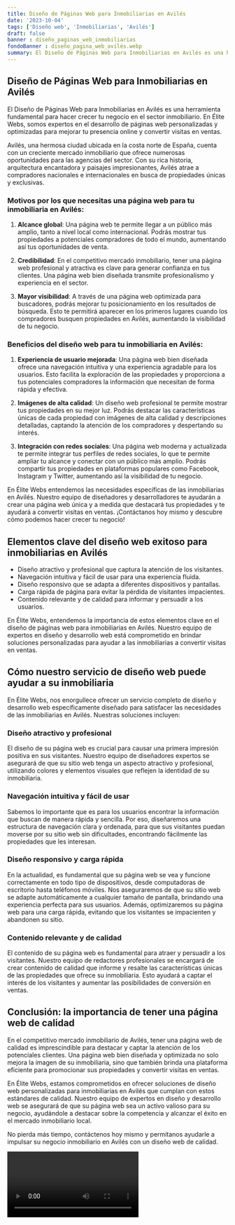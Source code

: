 ```yaml
---
title: Diseño de Páginas Web para Inmobiliarias en Avilés
date: '2023-10-04'
tags: ['Diseño web', 'Inmobiliarias', 'Avilés']
draft: false
banner : diseño_paginas_web_inmobiliarias
fondoBanner : diseño_pagina_web_avilés.webp
summary: El Diseño de Páginas Web para Inmobiliarias en Avilés es una herramienta fundamental para hacer crecer tu negocio en el sector inmobiliario. En Élite Webs, somos expertos en el desarrollo de páginas web personalizadas y optimizadas para mejorar tu presencia online y convertir visitas en ventas.
---
```


## Diseño de Páginas Web para Inmobiliarias en Avilés

El Diseño de Páginas Web para Inmobiliarias en Avilés es una herramienta fundamental para hacer crecer tu negocio en el sector inmobiliario. En Élite Webs, somos expertos en el desarrollo de páginas web personalizadas y optimizadas para mejorar tu presencia online y convertir visitas en ventas.

Avilés, una hermosa ciudad ubicada en la costa norte de España, cuenta con un creciente mercado inmobiliario que ofrece numerosas oportunidades para las agencias del sector. Con su rica historia, arquitectura encantadora y paisajes impresionantes, Avilés atrae a compradores nacionales e internacionales en busca de propiedades únicas y exclusivas.

### Motivos por los que necesitas una página web para tu inmobiliaria en Avilés:

1. **Alcance global**: Una página web te permite llegar a un público más amplio, tanto a nivel local como internacional. Podrás mostrar tus propiedades a potenciales compradores de todo el mundo, aumentando así tus oportunidades de venta.

2. **Credibilidad**: En el competitivo mercado inmobiliario, tener una página web profesional y atractiva es clave para generar confianza en tus clientes. Una página web bien diseñada transmite profesionalismo y experiencia en el sector.

3. **Mayor visibilidad**: A través de una página web optimizada para buscadores, podrás mejorar tu posicionamiento en los resultados de búsqueda. Esto te permitirá aparecer en los primeros lugares cuando los compradores busquen propiedades en Avilés, aumentando la visibilidad de tu negocio.

### Beneficios del diseño web para tu inmobiliaria en Avilés:

1. **Experiencia de usuario mejorada**: Una página web bien diseñada ofrece una navegación intuitiva y una experiencia agradable para los usuarios. Esto facilita la exploración de las propiedades y proporciona a tus potenciales compradores la información que necesitan de forma rápida y efectiva.

2. **Imágenes de alta calidad**: Un diseño web profesional te permite mostrar tus propiedades en su mejor luz. Podrás destacar las características únicas de cada propiedad con imágenes de alta calidad y descripciones detalladas, captando la atención de los compradores y despertando su interés.

3. **Integración con redes sociales**: Una página web moderna y actualizada te permite integrar tus perfiles de redes sociales, lo que te permite ampliar tu alcance y conectar con un público más amplio. Podrás compartir tus propiedades en plataformas populares como Facebook, Instagram y Twitter, aumentando así la visibilidad de tu negocio.

En Élite Webs entendemos las necesidades específicas de las inmobiliarias en Avilés. Nuestro equipo de diseñadores y desarrolladores te ayudarán a crear una página web única y a medida que destacará tus propiedades y te ayudará a convertir visitas en ventas. ¡Contáctanos hoy mismo y descubre cómo podemos hacer crecer tu negocio!

<GifSeo />

<Cta />

## Elementos clave del diseño web exitoso para inmobiliarias en Avilés

- Diseño atractivo y profesional que captura la atención de los visitantes.
- Navegación intuitiva y fácil de usar para una experiencia fluida.
- Diseño responsivo que se adapta a diferentes dispositivos y pantallas.
- Carga rápida de página para evitar la pérdida de visitantes impacientes.
- Contenido relevante y de calidad para informar y persuadir a los usuarios.

En Élite Webs, entendemos la importancia de estos elementos clave en el diseño de páginas web para inmobiliarias en Avilés. Nuestro equipo de expertos en diseño y desarrollo web está comprometido en brindar soluciones personalizadas para ayudar a las inmobiliarias a convertir visitas en ventas.

## Cómo nuestro servicio de diseño web puede ayudar a su inmobiliaria

En Élite Webs, nos enorgullece ofrecer un servicio completo de diseño y desarrollo web específicamente diseñado para satisfacer las necesidades de las inmobiliarias en Avilés. Nuestras soluciones incluyen:

### Diseño atractivo y profesional

El diseño de su página web es crucial para causar una primera impresión positiva en sus visitantes. Nuestro equipo de diseñadores expertos se asegurará de que su sitio web tenga un aspecto atractivo y profesional, utilizando colores y elementos visuales que reflejen la identidad de su inmobiliaria.

### Navegación intuitiva y fácil de usar

Sabemos lo importante que es para los usuarios encontrar la información que buscan de manera rápida y sencilla. Por eso, diseñaremos una estructura de navegación clara y ordenada, para que sus visitantes puedan moverse por su sitio web sin dificultades, encontrando fácilmente las propiedades que les interesan.

### Diseño responsivo y carga rápida

En la actualidad, es fundamental que su página web se vea y funcione correctamente en todo tipo de dispositivos, desde computadoras de escritorio hasta teléfonos móviles. Nos aseguraremos de que su sitio web se adapte automáticamente a cualquier tamaño de pantalla, brindando una experiencia perfecta para sus usuarios. Además, optimizaremos su página web para una carga rápida, evitando que los visitantes se impacienten y abandonen su sitio.

### Contenido relevante y de calidad

El contenido de su página web es fundamental para atraer y persuadir a los visitantes. Nuestro equipo de redactores profesionales se encargará de crear contenido de calidad que informe y resalte las características únicas de las propiedades que ofrece su inmobiliaria. Esto ayudará a captar el interés de los visitantes y aumentar las posibilidades de conversión en ventas.

## Conclusión: la importancia de tener una página web de calidad

En el competitivo mercado inmobiliario de Avilés, tener una página web de calidad es imprescindible para destacar y captar la atención de los potenciales clientes. Una página web bien diseñada y optimizada no solo mejora la imagen de su inmobiliaria, sino que también brinda una plataforma eficiente para promocionar sus propiedades y convertir visitas en ventas.

En Élite Webs, estamos comprometidos en ofrecer soluciones de diseño web personalizadas para inmobiliarias en Avilés que cumplan con estos estándares de calidad. Nuestro equipo de expertos en diseño y desarrollo web se asegurará de que su página web sea un activo valioso para su negocio, ayudándole a destacar sobre la competencia y alcanzar el éxito en el mercado inmobiliario local.

No pierda más tiempo, contáctenos hoy mismo y permítanos ayudarle a impulsar su negocio inmobiliario en Avilés con un diseño web de calidad.

<Video />

<CtaBot job='Inmobiliarias' city='Avilés'/>

<Gmaps query='Avilés+españa+maps' />